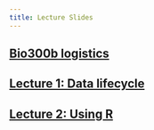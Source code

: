 ```yaml
---
title: Lecture Slides
---
```


## [Bio300b logistics](bio300b_logistics.html)

## [Lecture 1: Data lifecycle](lecture_1_data_lifecycle.html)

## [Lecture 2: Using R](lecture_2_using_r.html)
